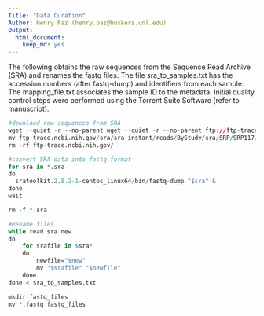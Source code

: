 ```yaml
---
Title: "Data Curation"
Author: Henry Paz (henry.paz@huskers.unl.edu)
Output:
  html_document:
    keep_md: yes
---
```


The following obtains the raw sequences from the Sequence Read Archive (SRA) and renames the fastq files. The file sra_to_samples.txt has the accession numbers (after fastq-dump) and identifiers from each sample. The mapping_file.txt associates the sample ID to the metadata. Initial quality control steps were performed using the Torrent Suite Software (refer to manuscript).

```r
#download raw sequences from SRA
wget --quiet -r --no-parent wget --quiet -r --no-parent ftp://ftp-trace.ncbi.nih.gov/sra/sra-instant/reads/ByStudy/sra/SRP/SRP117/SRP117753/
mv ftp-trace.ncbi.nih.gov/sra/sra-instant/reads/ByStudy/sra/SRP/SRP117/SRP117753/*/*.sra ./
rm -rf ftp-trace.ncbi.nih.gov/

#convert SRA data into fastq format
for sra in *.sra
do
  sratoolkit.2.8.2-1-centos_linux64/bin/fastq-dump "$sra" &
done
wait

rm -f *.sra

#Rename files
while read sra new
do
    for srafile in $sra*
    do
        newfile="$new"
        mv "$srafile" "$newfile" 
    done
done < sra_to_samples.txt

mkdir fastq_files
mv *.fastq fastq_files
```
